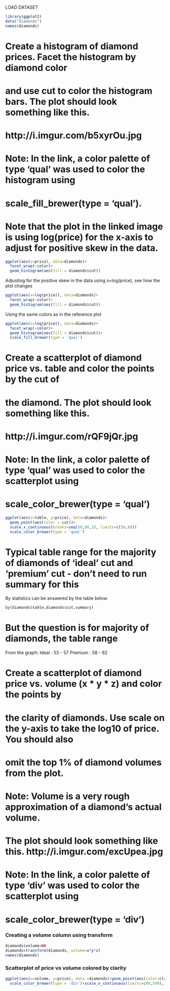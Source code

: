 
LOAD DATASET

```r
library(ggplot2)
data("diamonds")
names(diamonds)
```
# Create a histogram of diamond prices. Facet the histogram by diamond color
# and use cut to color the histogram bars. The plot should look something like this.
# http://i.imgur.com/b5xyrOu.jpg

# Note: In the link, a color palette of type 'qual' was used to color the histogram using
# scale_fill_brewer(type = 'qual').
# Note that the plot in the linked image is using log(price) for the x-axis to adjust for positive skew in the data.

```r
ggplot(aes(x=price), data=diamonds)+
  facet_wrap(~color)+
  geom_histogram(aes(fill = diamonds$cut))
```

Adjusting for the positive skew in the data using x=log(price), see how the plot changes

```r
ggplot(aes(x=log(price)), data=diamonds)+
  facet_wrap(~color)+
  geom_histogram(aes(fill = diamonds$cut))
```
Using the same colors as in the reference plot


```r
ggplot(aes(x=log(price)), data=diamonds)+
  facet_wrap(~color)+
  geom_histogram(aes(fill = diamonds$cut))+
  scale_fill_brewer(type = 'qual')
```

# Create a scatterplot of diamond price vs. table and color the points by the cut of
# the diamond. The plot should look something like this.
# http://i.imgur.com/rQF9jQr.jpg

# Note: In the link, a color palette of type 'qual' was used to color the scatterplot using
# scale_color_brewer(type = 'qual')

```r
ggplot(aes(x=table, y=price), data=diamonds)+
  geom_point(aes(color = cut))+
  scale_x_continuous(breaks=seq(50,80,2), limits=c(50,80))
  scale_color_brewer(type = 'qual')
```

# Typical table range for the majority of diamonds of 'ideal' cut and 'premium' cut - don't need to run summary for this 
By statistics can be answered by the table below

```r

by(diamonds$table,diamonds$cut,summary)
```
# But the question is for majority of diamonds, the table range
From the graph:
Ideal : 53 - 57
Premium : 58 - 62

# Create a scatterplot of diamond price vs. volume (x * y * z) and color the points by
# the clarity of diamonds. Use scale on the y-axis to take the log10 of price. You should also
# omit the top 1% of diamond volumes from the plot.

# Note: Volume is a very rough approximation of  a diamond's actual volume.

# The plot should look something like this. http://i.imgur.com/excUpea.jpg

# Note: In the link, a color palette of type 'div' was used to color the scatterplot using
# scale_color_brewer(type = 'div')

### Creating a volume column using transform

```r
diamonds$volume=NA
diamonds=transform(diamonds, volume=x*y*z)
names(diamonds)
```

### Scatterplot of price vs volume colored by clarity

```r
ggplot(aes(x=volume, y=price), data =diamonds)+geom_point(aes(color=clarity))+
  scale_color_brewer(type = 'div')+scale_x_continuous(limits=c(0,500), breaks=seq(0,500,100))
```


